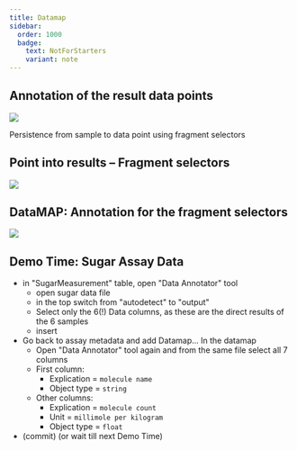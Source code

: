 ```yaml
---
title: Datamap
sidebar:
  order: 1000
  badge:
    text: NotForStarters
    variant: note
---
```



## Annotation of the result data points

![](@images/start-here/arc-prototypic-datamap.svg)

Persistence from sample to data point using fragment selectors

## Point into results – Fragment selectors

![](@images/start-here/arc-prototypic-datamap-fragment-selectors1.svg)

## DataMAP: Annotation for the fragment selectors

![](@images/start-here/arc-prototypic-datamap-fragment-selectors2.svg)


## Demo Time: Sugar Assay Data

- in "SugarMeasurement" table, open "Data Annotator" tool
    - open sugar data file
    - in the top switch from "autodetect" to "output"
    - Select only the 6(!) Data columns, as these are the direct results of the 6 samples
    - insert
- Go back to assay metadata and add Datamap... In the datamap
    - Open "Data Annotator" tool again and from the same file select all 7 columns
    - First column:
        - Explication = `molecule name`
        - Object type = `string`
    - Other columns:
        - Explication = `molecule count`
        - Unit = `millimole per kilogram`
        - Object type = `float`
- (commit) (or wait till next Demo Time)
